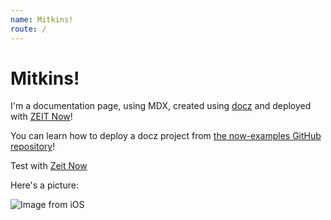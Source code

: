 ```yaml
---
name: Mitkins!
route: /
---
```


# Mitkins!

I'm a documentation page, using MDX, created using [docz](https://docz.site) and deployed with [ZEIT Now](https://zeit.co/now)!

You can learn how to deploy a docz project from [the now-examples GitHub repository](https://github.com/zeit/now-examples/tree/master/docz)!

Test with [Zeit Now](https://zeit.co)

Here's a picture:

![Image from iOS](https://user-images.githubusercontent.com/1645205/60406843-5532cd00-9bfb-11e9-8333-a285a4fcdc5a.png)
